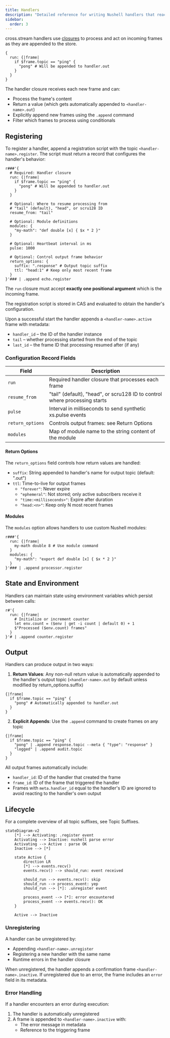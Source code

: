 ```yaml
---
title: Handlers
description: "Detailed reference for writing Nushell handlers that react to frames, manage state, and emit new events"
sidebar:
  order: 3
---
```




cross.stream handlers use <Link to="nu" />
[closures](https://www.nushell.sh/lang-guide/chapters/types/basic_types/closure.html)
to process and act on incoming frames as they are appended to the store.

```nushell
{
  run: {|frame|
    if $frame.topic == "ping" {
      "pong" # Will be appended to handler.out
    }
  }
}
```

The handler closure receives each new frame and can:

- Process the frame's content
- Return a value (which gets automatically appended to `<handler-name>.out`)
- Explicitly append new frames using the `.append` command
- Filter which frames to process using conditionals

## Registering

To register a handler, append a registration script with the topic
`<handler-name>.register`. The script must return a record that configures the
handler's behavior:

```nushell
r###'{
  # Required: Handler closure
  run: {|frame|
    if $frame.topic == "ping" {
      "pong" # Will be appended to handler.out
    }
  }

  # Optional: Where to resume processing from
  # "tail" (default), "head", or scru128 ID
  resume_from: "tail"

  # Optional: Module definitions
  modules: {
    "my-math": "def double [x] { $x * 2 }"
  }

  # Optional: Heartbeat interval in ms
  pulse: 1000

  # Optional: Control output frame behavior
  return_options: {
    suffix: ".response" # Output topic suffix
    ttl: "head:1" # Keep only most recent frame
  }
}'### | .append echo.register
```

The `run` closure must accept **exactly one positional argument** which is the
incoming frame.

The registration script is stored in CAS and evaluated to obtain the handler's
configuration.

Upon a successful start the handler appends a `<handler-name>.active` frame
with metadata:

- `handler_id` – the ID of the handler instance
- `tail` – whether processing started from the end of the topic
- `last_id` – the frame ID that processing resumed after (if any)

### Configuration Record Fields

| Field            | Description                                                                |
| ---------------- | -------------------------------------------------------------------------- |
| `run`            | Required handler closure that processes each frame                         |
| `resume_from`    | "tail" (default), "head", or scru128 ID to control where processing starts |
| `pulse`          | Interval in milliseconds to send synthetic xs.pulse events                 |
| `return_options` | Controls output frames: see Return Options                                 |
| `modules`        | Map of module name to the string content of the module                     |

#### Return Options

The `return_options` field controls how return values are handled:

- `suffix`: String appended to handler's name for output topic (default: ".out")
- `ttl`: Time-to-live for output frames
  - `"forever"`: Never expire
  - `"ephemeral"`: Not stored; only active subscribers receive it
  - `"time:<milliseconds>"`: Expire after duration
  - `"head:<n>"`: Keep only N most recent frames

#### Modules

The `modules` option allows handlers to use custom Nushell modules:

```nushell
r###'{
  run: {|frame|
    my-math double 8 # Use module command
  }
  modules: {
    "my-math": "export def double [x] { $x * 2 }"
  }
}'### | .append processor.register
```

## State and Environment

Handlers can maintain state using environment variables which persist between
calls:

```nushell
r#'{
  run: {|frame|
    # Initialize or increment counter
    let env.count = ($env | get -i count | default 0) + 1
    $"Processed ($env.count) frames"
  }
}'# | .append counter.register
```

## Output

Handlers can produce output in two ways:

1. **Return Values**: Any non-null return value is automatically appended to the
   handler's output topic (`<handler-name>.out` by default unless modified by
   return_options.suffix)

```nushell
{|frame|
  if $frame.topic == "ping" {
    "pong" # Automatically appended to handler.out
  }
}
```

2. **Explicit Appends**: Use the `.append` command to create frames on any topic

```nushell
{|frame|
  if $frame.topic == "ping" {
    "pong" | .append response.topic --meta { "type": "response" }
    "logged" | .append audit.topic
  }
}
```

All output frames automatically include:

- `handler_id`: ID of the handler that created the frame
- `frame_id`: ID of the frame that triggered the handler
- Frames with `meta.handler_id` equal to the handler's ID are ignored to avoid
  reacting to the handler's own output

## Lifecycle

For a complete overview of all topic suffixes, see <Link to="/reference/topic-suffixes/">Topic Suffixes</Link>.

```mermaid
stateDiagram-v2
    [*] --> Activating: .register event
    Activating --> Inactive: nushell parse error
    Activating --> Active : parse OK
    Inactive --> [*]

    state Active {
        direction LR
        [*] --> events.recv()
        events.recv() --> should_run: event received

        should_run --> events.recv(): skip
        should_run --> process_event: yep
        should_run --> [*]: .unregister event

        process_event --> [*]: error encountered
        process_event --> events.recv(): OK
    }

    Active --> Inactive
```

### Unregistering

A handler can be unregistered by:

- Appending `<handler-name>.unregister`
- Registering a new handler with the same name
- Runtime errors in the handler closure

When unregistered, the handler appends a confirmation frame
`<handler-name>.inactive`. If unregistered due to an error, the frame
includes an `error` field in its metadata.

### Error Handling

If a handler encounters an error during execution:

1. The handler is automatically unregistered
2. A frame is appended to `<handler-name>.inactive` with:
   - The error message in metadata
   - Reference to the triggering frame
